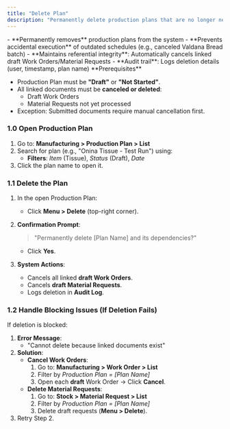 ```yaml
---
title: "Delete Plan"
description: "Permanently delete production plans that are no longer needed—such as canceled orders, duplicate entries, or test schedules—while maintaining data integrity across manufacturing workflows in the CGIC App."
---
```


<Card title="What it does:" icon="sparkles" iconType="duotone">
  - **Permanently removes** production plans from the system
  - **Prevents accidental execution** of outdated schedules (e.g., canceled Valdana Bread batch)
  - **Maintains referential integrity**: Automatically cancels linked draft Work Orders/Material Requests
  - **Audit trail**: Logs deletion details (user, timestamp, plan name)
</Card>

<Info>
  **Prerequisites**

  - Production Plan must be **"Draft"** or **"Not Started"**.
  - All linked documents must be **canceled or deleted**:
    - Draft Work Orders
    - Material Requests not yet processed
  - Exception: Submitted documents require manual cancellation first.
</Info>

### **1.0 Open Production Plan**

1. Go to: **Manufacturing \> Production Plan \> List**
2. Search for plan (e.g., "Onina Tissue - Test Run") using:
   - **Filters**: _Item_ (Tissue), _Status_ (Draft), _Date_
3. Click the plan name to open it.

### **1.1 Delete the Plan**

1. In the open Production Plan:
   - Click **Menu \> Delete** (top-right corner).
2. **Confirmation Prompt**:

   > "Permanently delete [Plan Name] and its dependencies?"
   - Click **Yes**.
3. **System Actions**:
   - Cancels all linked **draft Work Orders**.
   - Cancels **draft Material Requests**.
   - Logs deletion in **Audit Log**.

### **1.2 Handle Blocking Issues (If Deletion Fails)**

If deletion is blocked:

1. **Error Message**:
   - "Cannot delete because linked documents exist"
2. **Solution**:
   - **Cancel Work Orders**:
     1. Go to: **Manufacturing \> Work Order \> List**
     2. Filter by _Production Plan = [Plan Name]_
     3. Open each **draft** Work Order → Click **Cancel**.
   - **Delete Material Requests**:
     1. Go to: **Stock \> Material Request \> List**
     2. Filter by _Production Plan = [Plan Name]_
     3. Delete draft requests (**Menu \> Delete**).
3. Retry Step 2.